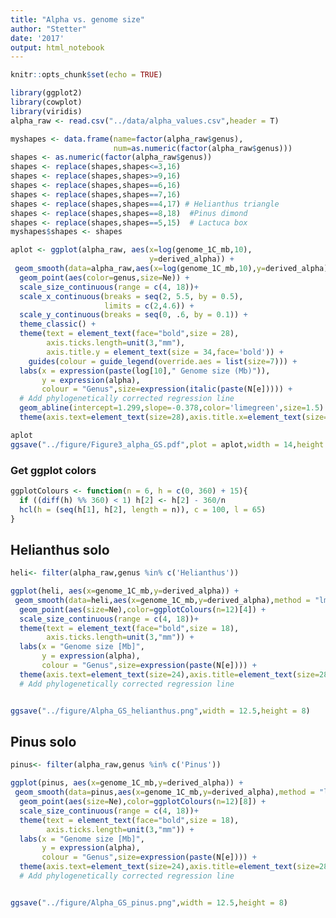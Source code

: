 ```yaml
---
title: "Alpha vs. genome size"
author: "Stetter"
date: '2017'
output: html_notebook
---
```


```r
knitr::opts_chunk$set(echo = TRUE)
```

```r

library(ggplot2)
library(cowplot)
library(viridis)
alpha_raw <- read.csv("../data/alpha_values.csv",header = T)
```


```r

myshapes <- data.frame(name=factor(alpha_raw$genus),
                       num=as.numeric(factor(alpha_raw$genus)))
shapes <- as.numeric(factor(alpha_raw$genus))
shapes <- replace(shapes,shapes<=3,16)
shapes <- replace(shapes,shapes>=9,16)
shapes <- replace(shapes,shapes==6,16)
shapes <- replace(shapes,shapes==7,16)
shapes <- replace(shapes,shapes==4,17) # Helianthus triangle
shapes <- replace(shapes,shapes==8,18)  #Pinus dimond
shapes <- replace(shapes,shapes==5,15)  # Lactuca box
myshapes$shapes <- shapes

aplot <- ggplot(alpha_raw, aes(x=log(genome_1C_mb,10), 
                               y=derived_alpha)) +
 geom_smooth(data=alpha_raw,aes(x=log(genome_1C_mb,10),y=derived_alpha),method = "lm", se = FALSE,color='grey',size=1.5)+
  geom_point(aes(color=genus,size=Ne)) + 
  scale_size_continuous(range = c(4, 18))+ 
  scale_x_continuous(breaks = seq(2, 5.5, by = 0.5),
                     limits = c(2,4.6)) + 
  scale_y_continuous(breaks = seq(0, .6, by = 0.1)) + 
  theme_classic() + 
  theme(text = element_text(face="bold",size = 28),
        axis.ticks.length=unit(3,"mm"),
        axis.title.y = element_text(size = 34,face='bold')) + 
    guides(colour = guide_legend(override.aes = list(size=7))) +
  labs(x = expression(paste(log[10]," Genome size (Mb)")), 
       y = expression(alpha),
       colour = "Genus",size=expression(italic(paste(N[e])))) +
  # Add phylogenetically corrected regression line
  geom_abline(intercept=1.299,slope=-0.378,color='limegreen',size=1.5) +
  theme(axis.text=element_text(size=28),axis.title.x=element_text(size=28,face="bold"))

aplot
ggsave("../figure/Figure3_alpha_GS.pdf",plot = aplot,width = 14,height = 8,dpi = 400)

```
### Get ggplot colors
```r
ggplotColours <- function(n = 6, h = c(0, 360) + 15){
  if ((diff(h) %% 360) < 1) h[2] <- h[2] - 360/n
  hcl(h = (seq(h[1], h[2], length = n)), c = 100, l = 65)
}

```


## Helianthus solo
```r
heli<- filter(alpha_raw,genus %in% c('Helianthus'))

ggplot(heli, aes(x=genome_1C_mb,y=derived_alpha)) +
 geom_smooth(data=heli,aes(x=genome_1C_mb,y=derived_alpha),method = "lm", se = FALSE,color='grey',size=1.5)+
  geom_point(aes(size=Ne),color=ggplotColours(n=12)[4]) + 
  scale_size_continuous(range = c(4, 18))+ 
  theme(text = element_text(face="bold",size = 18),
        axis.ticks.length=unit(3,"mm")) + 
  labs(x = "Genome size [Mb]", 
       y = expression(alpha),
       colour = "Genus",size=expression(paste(N[e]))) +
  theme(axis.text=element_text(size=24),axis.title=element_text(size=28,face="bold"),text=element_text(size=24))
  # Add phylogenetically corrected regression line


ggsave("../figure/Alpha_GS_helianthus.png",width = 12.5,height = 8)

```
## Pinus solo

```r
pinus<- filter(alpha_raw,genus %in% c('Pinus'))

ggplot(pinus, aes(x=genome_1C_mb,y=derived_alpha)) +
 geom_smooth(data=pinus,aes(x=genome_1C_mb,y=derived_alpha),method = "lm", se = FALSE,color='grey',size=1.5)+
  geom_point(aes(size=Ne),color=ggplotColours(n=12)[8]) + 
  scale_size_continuous(range = c(4, 18))+ 
  theme(text = element_text(face="bold",size = 18),
        axis.ticks.length=unit(3,"mm")) + 
  labs(x = "Genome size [Mb]", 
       y = expression(alpha),
       colour = "Genus",size=expression(paste(N[e]))) +
  theme(axis.text=element_text(size=24),axis.title=element_text(size=28,face="bold"),text=element_text(size=24))
  # Add phylogenetically corrected regression line


ggsave("../figure/Alpha_GS_pinus.png",width = 12.5,height = 8)

```
